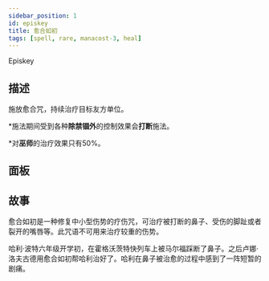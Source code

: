 ```yaml
---
sidebar_position: 1
id: episkey
title: 愈合如初
tags: [spell, rare, manacost-3, heal]
---
```


Episkey

<!--truncate-->



<CardBasics cardKey={id}/>


## 描述

施放愈合咒，持续治疗目标友方单位。

*施法期间受到各种**除禁锢外**的控制效果会**打断**施法。

*对**巫师**的治疗效果只有50%。

## 面板


<LevelComponent/>


<CardDynamicTable cardKey={id}/>


<CardComplexTable cardKey={id}/>





## 故事

愈合如初是一种修复中小型伤势的疗伤咒，可治疗被打断的鼻子、受伤的脚趾或者裂开的嘴唇等。此咒语不可用来治疗较重的伤势。

哈利·波特六年级开学初，在霍格沃茨特快列车上被马尔福踩断了鼻子。之后卢娜·洛夫古德用愈合如初帮哈利治好了。哈利在鼻子被治愈的过程中感到了一阵短暂的剧痛。



